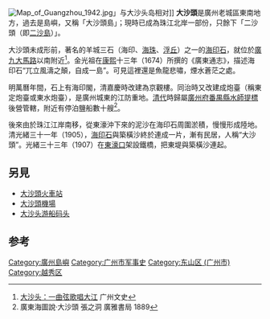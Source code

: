 [[File:Map_of_Guangzhou_1942.jpg|thumb]]」与大沙头岛相对]]
'''大沙頭'''是廣州老城區東南地方，過去是島嶼，又稱「大沙頭島」；現時已成為珠江北岸一部份，只餘下「二沙頭（即[[二沙島|二沙島]]）」。

大沙頭未成形前，著名的羊城三石（海印、[[海珠石|海珠]]、[[浮丘石|浮丘]]）之一的[[海印石|海印石]]，就位於[[廣九大馬路|廣九大馬路]]以南附近<ref name="大">[http://www.gzzxws.gov.cn/qxws/yxws/yxzj/yx1_1_1_1/200906/t20090625_13193.htm 大沙头：一曲弦歌唱大江] {{Wayback|url=http://www.gzzxws.gov.cn/qxws/yxws/yxzj/yx1_1_1_1/200906/t20090625_13193.htm |date=20171002215146 }} 广州文史</ref>。金光祖在[[康熙|康熙]]十三年（1674）所撰的《廣東通志》，描述海印石“兀立風濤之顛，自成一島”。可見這裡還是魚龍悲嘯，煙水蒼茫之處。

明萬曆年間，石上有海印閣，清嘉慶時改建為京觀樓。同治時又改建成炮臺（稱東定炮臺或東水炮臺），是廣州城東的江防重地。[[清代|清代]]時歸屬[[广州府|廣州府]][[番禺縣|番禺縣]][[水師提督|水師提標]]後營管轄，附近有停泊鹽船數十艘<ref>廣東海圖說·大沙頭  張之洞 廣雅書局 1889</ref>。

後來由於珠江江岸南移，從東濠沖下來的泥沙在海印石周圍淤積，慢慢形成陸地。清光緒三十一年（1905），[[海印石|海印石]]與築橫沙終於連成一片，漸有民居，人稱“大沙頭”。光緒三十三年（1907）在[[東濠口|東濠口]]架設鐵橋，把東堤與築橫沙連起。



==另見==
*[[大沙頭火車站|大沙頭火車站]]
*[[大沙頭機場|大沙頭機場]]
*[[大沙头游船码头|大沙头游船码头]]

==参考==
{{reflist}}

{{广州岛屿}}
[[Category:廣州島嶼|Category:廣州島嶼]]
[[Category:广州市军事史|Category:广州市军事史]]
[[Category:东山区_(广州市)|Category:东山区 (广州市)]]
[[Category:越秀区|Category:越秀区]]